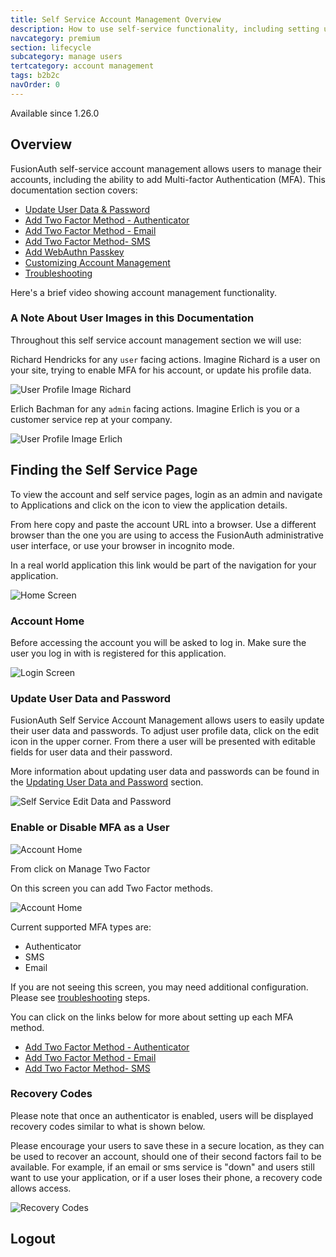 ```yaml
---
title: Self Service Account Management Overview
description: How to use self-service functionality, including setting up multi-factor authentication as an admin and user, as well as configuring the self-service account mangement pages.
navcategory: premium
section: lifecycle
subcategory: manage users
tertcategory: account management
tags: b2b2c
navOrder: 0
---
```


<PremiumPlanBlurb />

<Aside type="version">
Available since 1.26.0
</Aside>

## Overview

FusionAuth self-service account management allows users to manage their accounts, including the ability to add Multi-factor Authentication (MFA).  This documentation section covers:

* [Update User Data & Password](/docs/lifecycle/manage-users/account-management/updating-user-data)
* [Add Two Factor Method - Authenticator](/docs/lifecycle/manage-users/account-management/two-factor-authenticator)
* [Add Two Factor Method - Email](/docs/lifecycle/manage-users/account-management/two-factor-email)
* [Add Two Factor Method- SMS](/docs/lifecycle/manage-users/account-management/two-factor-sms)
* [Add WebAuthn Passkey](/docs/lifecycle/manage-users/account-management/add-webauthn)
* [Customizing Account Management](/docs/lifecycle/manage-users/account-management/customizing-account-management)
* [Troubleshooting](/docs/lifecycle/manage-users/account-management/troubleshooting)

Here's a brief video showing account management functionality.

<YouTube id="_HJ4yymXYrs" />

### A Note About User Images in this Documentation

Throughout this self service account management section we will use:

Richard Hendricks for any `user` facing actions. Imagine Richard is a user on your site, trying to enable MFA for his account, or update his profile data.

![User Profile Image Richard](/img/docs/lifecycle/manage-users/account-management/richard-hendricks-small-profile.png)

Erlich Bachman for any `admin` facing actions. Imagine Erlich is you or a customer service rep at your company.

![User Profile Image Erlich](/img/docs/lifecycle/manage-users/account-management/erlich-bachman-small-profile.png)

## Finding the Self Service Page

To view the account and self service pages, login as an admin and navigate to <Breadcrumb>Applications</Breadcrumb> and click on the <Icon name="fa-search" /> icon to view the application details.

From here copy and paste the account URL into a browser. Use a different browser than the one you are using to access the FusionAuth administrative user interface, or use your browser in incognito mode.

In a real world application this link would be part of the navigation for your application.

![Home Screen](/img/docs/lifecycle/manage-users/account-management/applications-home.png)

### Account Home

Before accessing the account you will be asked to log in. Make sure the user you log in with is registered for this application.

![Login Screen](/img/docs/lifecycle/manage-users/account-management/account-login.png)

### Update User Data and Password

FusionAuth Self Service Account Management allows users to easily update their user data and passwords.  To adjust user profile data, click on the edit icon in the upper corner.  From there a user will be presented with editable fields for user data and their password. 

More information about updating user data and passwords can be found in the [Updating User Data and Password](/docs/lifecycle/manage-users/account-management/updating-user-data) section.

![Self Service Edit Data and Password](/img/docs/lifecycle/manage-users/account-management/user-self-serve-edit-password-crop.png)

### Enable or Disable MFA as a User

![Account Home](/img/docs/lifecycle/manage-users/account-management/account-management-index-crop.png)

From click on <InlineField>Manage Two Factor</InlineField>

On this screen you can add Two Factor methods.

![Account Home](/img/docs/lifecycle/manage-users/account-management/2fa-home-account-crop.png)

Current supported MFA types are:

- Authenticator
- SMS
- Email

If you are not seeing this screen, you may need additional configuration.
Please see [troubleshooting](/docs/lifecycle/manage-users/account-management/troubleshooting) steps.

You can click on the links below for more about setting up each MFA method.

- [Add Two Factor Method - Authenticator](/docs/lifecycle/manage-users/account-management/two-factor-authenticator)
- [Add Two Factor Method - Email](/docs/lifecycle/manage-users/account-management/two-factor-email)
- [Add Two Factor Method- SMS](/docs/lifecycle/manage-users/account-management/two-factor-sms)

<DifferenceTwoFactorMultiFactor />

### Recovery Codes

Please note that once an authenticator is enabled, users will be displayed recovery codes similar to what is shown below. 

Please encourage your users to save these in a secure location, as they can be used to recover an account, should one of their second factors fail to be available. For example, if an email or sms service is "down" and users still want to use your application, or if a user loses their phone, a recovery code allows access.

![Recovery Codes](/img/docs/lifecycle/manage-users/account-management/mfa-recovery-codes-crop.png)

## Logout

<AccountLogout />
